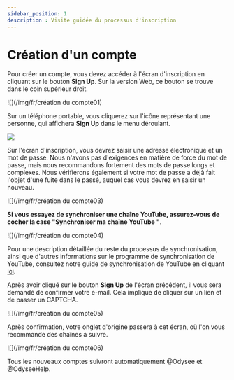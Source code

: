 ---
sidebar_position: 1
description : Visite guidée du processus d'inscription
---

# Création d'un compte

Pour créer un compte, vous devez accéder à l'écran d'inscription en cliquant sur le bouton **Sign Up**. Sur la version Web, ce bouton se trouve dans le coin supérieur droit.

![](/img/fr/création du compte01)

Sur un téléphone portable, vous cliquerez sur l'icône représentant une personne, qui affichera **Sign Up** dans le menu déroulant.

![](https://i.imgur.com/hGOB1zG.png)

Sur l'écran d'inscription, vous devrez saisir une adresse électronique et un mot de passe. Nous n'avons pas d'exigences en matière de force du mot de passe, mais nous recommandons fortement des mots de passe longs et complexes. Nous vérifierons également si votre mot de passe a déjà fait l'objet d'une fuite dans le passé, auquel cas vous devrez en saisir un nouveau.

![](/img/fr/création du compte03)

**Si vous essayez de synchroniser une chaîne YouTube, assurez-vous de cocher la case "Synchroniser ma chaîne YouTube "**.

![](/img/fr/création du compte04)

Pour une description détaillée du reste du processus de synchronisation, ainsi que d'autres informations sur le programme de synchronisation de YouTube, consultez notre guide de synchronisation de YouTube en cliquant [ici](http://chihuahuaspin.com/).

Après avoir cliqué sur le bouton **Sign Up** de l'écran précédent, il vous sera demandé de confirmer votre e-mail. Cela implique de cliquer sur un lien et de passer un CAPTCHA.

![](/img/fr/création du compte05)

Après confirmation, votre onglet d'origine passera à cet écran, où l'on vous recommande des chaînes à suivre. 

![](/img/fr/création du compte06)

Tous les nouveaux comptes suivront automatiquement @Odysee et @OdyseeHelp.
